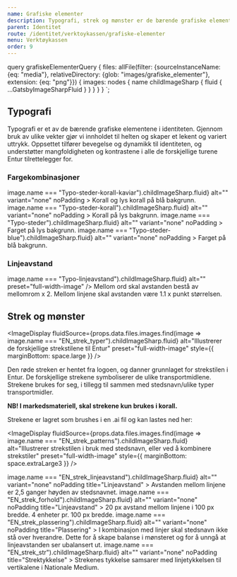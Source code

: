 ```yaml
---
name: Grafiske elementer
description: Typografi, strek og mønster er de bærende grafiske elementene i identiteten.
parent: Identitet
route: /identitet/verktoykassen/grafiske-elementer
menu: Verktøykassen
order: 9
---
```






query grafiskeElementerQuery {
  files: allFile(filter: {sourceInstanceName: {eq: "media"}, relativeDirectory: {glob: "images/grafiske_elementer"}, extension: {eq: "png"}}) {
    images: nodes {
      name
      childImageSharp {
        fluid {
          ...GatsbyImageSharpFluid
        }
      }
    }
  }
}
`;

<PageHeader />

## Typografi

Typografi er et av de bærende grafiske elementene i identiteten. Gjennom bruk av ulike vekter gjør vi innholdet til helten og skaper et lekent og variert uttrykk. Oppsettet tilfører bevegelse og dynamikk til identiteten, og understøtter mangfoldigheten og kontrastene i alle de forskjellige turene Entur tilrettelegger for.

### Fargekombinasjoner

<DoDontGroup>
  <DoDontCard
    fluidSource={props.data.files.images.find(image => image.name === "Typo-steder-korall-kaviar").childImageSharp.fluid}
    alt=""
    variant="none"
    noPadding
    >
    <Paragraph>Korall og lys korall på blå bakgrunn.</Paragraph>
  </DoDontCard>
  <DoDontCard
    fluidSource={props.data.files.images.find(image => image.name === "Typo-steder-korall").childImageSharp.fluid}
    alt=""
    variant="none"
    noPadding
    >
    <Paragraph>Korall på lys bakgrunn.</Paragraph>
  </DoDontCard>
  <DoDontCard
    fluidSource={props.data.files.images.find(image => image.name === "Typo-steder").childImageSharp.fluid}
    alt=""
    variant="none"
    noPadding
    >
    <Paragraph>Farget på lys bakgrunn.</Paragraph>
  </DoDontCard>
  <DoDontCard
    fluidSource={props.data.files.images.find(image => image.name === "Typo-steder-blue").childImageSharp.fluid}
    alt=""
    variant="none"
    noPadding
    >
    <Paragraph>Farget på blå bakgrunn.</Paragraph>
  </DoDontCard>
</DoDontGroup>

### Linjeavstand

<GridContainer spacing="large">
  <GridItem small={12} medium={8}>
    <ImageDisplay
      fluidSource={props.data.files.images.find(image => image.name === "Typo-linjeavstand").childImageSharp.fluid}
      alt=""
      preset="full-width-image"
    />
  </GridItem>
  <GridItem small={12} medium={4}>
    <Paragraph>Mellom ord skal avstanden bestå av mellomrom x 2.</Paragraph>
    <Paragraph>
      Mellom linjene skal avstanden være 1.1 x punkt størrelsen.
    </Paragraph>
  </GridItem>
</GridContainer>

## Strek og mønster

<ImageDisplay
  fluidSource={props.data.files.images.find(image => image.name === "EN_strek_typer").childImageSharp.fluid}
  alt="Illustrerer de forskjellige strekstilene til Entur"
  preset="full-width-image"
  style={{ marginBottom: space.large }}
/>

Den røde streken er hentet fra logoen, og danner grunnlaget for strekstilen i Entur.
De forskjellige strekene symboliserer de ulike transportmidlene.
Strekene brukes for seg, i tillegg til sammen med stedsnavn/ulike typer transportmidler.

**NB! I markedsmateriell, skal strekene kun brukes i korall.**

Strekene er lagret som brushes i en .ai fil og kan lastes ned her:

<DownloadBrushes />

<ImageDisplay
  fluidSource={props.data.files.images.find(image => image.name === "EN_strek_patterns").childImageSharp.fluid}
  alt="Illustrerer strekstilen i bruk med stedsnavn, eller ved å kombinere strekstiler"
  preset="full-width-image"
  style={{ marginBottom: space.extraLarge3 }}
/>

<DoDontGroup>
  <DoDontCard
    fluidSource={props.data.files.images.find(image => image.name === "EN_strek_linjeavstand").childImageSharp.fluid}
    alt=""
    variant="none"
    noPadding
    title="Linjeavstand"
    >
    <Paragraph>
      Avstanden mellom linjene er 2,5 ganger høyden av stedsnavnet.
    </Paragraph>
  </DoDontCard>
  <DoDontCard
    fluidSource={props.data.files.images.find(image => image.name === "EN_strek_forhold").childImageSharp.fluid}
    alt=""
    variant="none"
    noPadding
    title="Linjeavstand"
    >
    <Paragraph>
      20 px avstand mellom linjene i 100 px bredde. 4 enheter pr. 100 px bredde.
    </Paragraph>
  </DoDontCard>
  <DoDontCard
    fluidSource={props.data.files.images.find(image => image.name === "EN_strek_plassering").childImageSharp.fluid}
    alt=""
    variant="none"
    noPadding
    title="Plassering"
    >
    <Paragraph>
      I kombinasjon med linjer skal stedsnavn ikke stå over hverandre. Dette for
      å skape balanse i mønsteret og for å unngå at linjeavstanden ser
      ubalansert ut.
    </Paragraph>
  </DoDontCard>
  <DoDontCard
    fluidSource={props.data.files.images.find(image => image.name === "EN_strek_str").childImageSharp.fluid}
    alt=""
    variant="none"
    noPadding
    title="Strektykkelse"
    >
    <Paragraph>
      Strekenes tykkelse samsarer med linjetykkelsen til vertikalene i Nationale
      Medium.
    </Paragraph>
  </DoDontCard>
</DoDontGroup>
